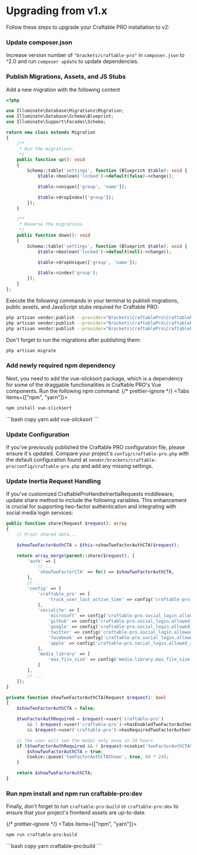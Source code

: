 
# Upgrading from v1.x
Follow these steps to upgrade your Craftable PRO installation to v2:

<div className="steps-container">

### Update composer.json
Increase version number of `"brackets/craftable-pro"` in `composer.json` to ^2.0 and run `composer update` to update dependencies.

### Publish Migrations, Assets, and JS Stubs

Add a new migration with the following content

```php copy
<?php

use Illuminate\Database\Migrations\Migration;
use Illuminate\Database\Schema\Blueprint;
use Illuminate\Support\Facades\Schema;

return new class extends Migration
{
    /**
     * Run the migrations.
     */
    public function up(): void
    {
        Schema::table('settings', function (Blueprint $table): void {
            $table->boolean('locked')->default(false)->change();

            $table->unique(['group', 'name']);

            $table->dropIndex(['group']);
        });
    }

    /**
     * Reverse the migrations.
     */
    public function down(): void
    {
        Schema::table('settings', function (Blueprint $table): void {
            $table->boolean('locked')->default(null)->change();

            $table->dropUnique(['group', 'name']);

            $table->index('group');
        });
    }
};
```

Execute the following commands in your terminal to publish migrations, public assets, and JavaScript stubs required for Craftable PRO:
```bash copy
php artisan vendor:publish --provider="Brackets\CraftablePro\CraftableProServiceProvider" --tag="craftable-pro-migrations"
php artisan vendor:publish --provider="Brackets\CraftablePro\CraftableProServiceProvider" --tag="craftable-pro-public"
php artisan vendor:publish --provider="Brackets\CraftablePro\CraftableProServiceProvider" --tag="craftable-pro-js-stubs"
```

Don't forget to run the migrations after publishing them:
```bash copy
php artisan migrate
```

### Add newly required npm dependency

Next, you need to add the vue-slicksort package, which is a dependency for some of the draggable functionalities in Craftable PRO's Vue components. Run the following npm command:
{/* prettier-ignore */}
<Tabs items={["npm", "yarn"]}>
  <Tab>
  ```bash copy
npm install vue-slicksort
```
  </Tab>
  <Tab>
  ```bash copy
yarn add vue-slicksort
```
  </Tab>
</Tabs>

### Update Configuration

If you've previously published the Craftable PRO configuration file, please ensure it's updated. Compare your project's `config/craftable-pro.php` with the default configuration found at `vendor/brackets/craftable-pro/config/craftable-pro.php` and add any missing settings.

### Update Inertia Request Handling

If you've customized CraftableProHandleInertiaRequests middleware, update share method to include the following variables. This enhancement is crucial for supporting two-factor authentication and integrating with social media login services:

```php copy
public function share(Request $request): array
{
    // Prior shared data...

    $showTwoFactorAuthCTA = $this->showTwoFactorAuthCTA($request);

    return array_merge(parent::share($request), [
        'auth' => [
            // ...
            'showTwoFactorCTA' => fn() => $showTwoFactorAuthCTA,
        ],
        // ...
        'config' => [
            'craftable_pro' => [
                'track_user_last_active_time' => config('craftable-pro.track_user_last_active_time', false),
            ],
            'socialite' => [
                'microsoft' => config('craftable-pro.social_login.allowed_services.microsoft', false),
                'github' => config('craftable-pro.social_login.allowed_services.github', false),
                'google' => config('craftable-pro.social_login.allowed_services.google', false),
                'twitter' => config('craftable-pro.social_login.allowed_services.twitter', false),
                'facebook' => config('craftable-pro.social_login.allowed_services.facebook', false),
                'apple' => config('craftable-pro.social_login.allowed_services.apple', false),
            ],
            'media_library' => [
                'max_file_size' => config('media-library.max_file_size', 1024 * 1024 * 2),
            ]
        ],
        // ...
    ]);
}

private function showTwoFactorAuthCTA(Request $request): bool
{
    $showTwoFactorAuthCTA = false;

    $twoFactorAuthRequired = $request->user('craftable-pro')
        && ! $request->user('craftable-pro')->hasEnabledTwoFactorAuthentication()
        && $request->user('craftable-pro')->hasRequiredTwoFactorAuthentication;

    // the user will see the modal only once in 24 hours
    if ($twoFactorAuthRequired && ! $request->cookie('twoFactorAuthCTAShown')) {
        $showTwoFactorAuthCTA = true;
        Cookie::queue('twoFactorAuthCTAShown', true, 60 * 24);
    }

    return $showTwoFactorAuthCTA;
}
```

### Run npm install and npm run craftable-pro:dev

Finally, don't forget to run `craftable-pro:build` or `craftable-pro:dev` to ensure that your project's frontend assets are up-to-date.

{/* prettier-ignore */}
<Tabs items={["npm", "yarn"]}>
  <Tab>
  ```bash copy
npm run craftable-pro:build
```
  </Tab>
  <Tab>
  ```bash copy
yarn craftable-pro:build
```
  </Tab>
</Tabs>

</div>
